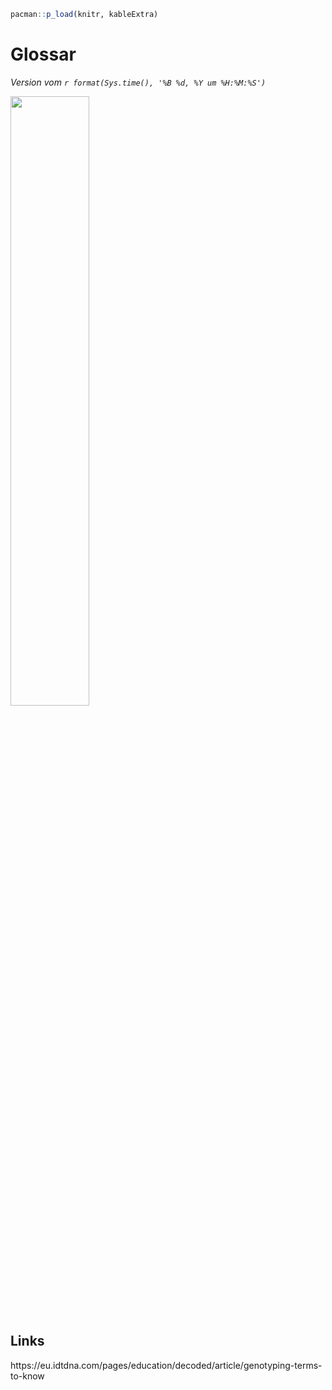 ```r
pacman::p_load(knitr, kableExtra)
```

# Glossar {#sec-glossar}

*Version vom `r format(Sys.time(), '%B %d, %Y um %H:%M:%S')`*

![](images/caution.png){fig-align="center" width="50%"}

## Links

https://eu.idtdna.com/pages/education/decoded/article/genotyping-terms-to-know